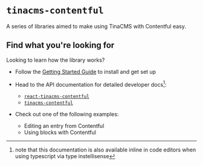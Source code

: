 # `tinacms-contentful`

A series of libraries aimed to make using TinaCMS with Contentful easy.

## Find what you're looking for

Looking to learn how the library works?

- Follow the [Getting Started Guide](./getting-started) to install and get set up
- Head to the API documentation for detailed developer docs[^1]:
  - [`react-tinacms-contentful`](./docs/react-tinacms-contentful/index.html)
  - [`tinacms-contentful`](./docs/tinacms-contentful/index.html)

- Check out one of the following examples:

  - Editing an entry from Contentful
  - Using blocks with Contentful

[^1]: note that this documentation is also available inline in code editors when using typescript via type instellisense
